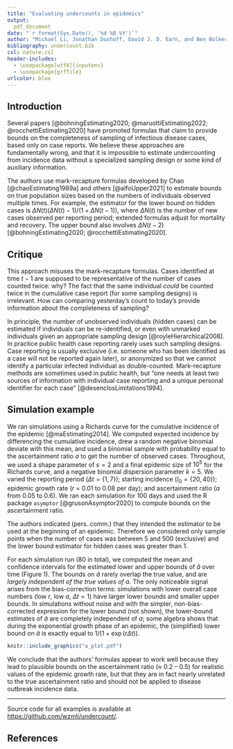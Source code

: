 ```yaml
---
title: "Evaluating undercounts in epidemics"
output:
  pdf_document
date: "`r format(Sys.Date(), '%d %B %Y')`"
author: "Michael Li, Jonathan Dushoff, David J. D. Earn, and Ben Bolker"
bibliography: undercount.bib
csl: nature.csl 
header-includes:
  - \usepackage[utf8]{inputenc}
  - \usepackage{grffile}
urlcolor: blue
---
```


## Introduction

Several papers [@bohningEstimating2020; @maruottiEstimating2022; @rocchettiEstimating2020] have promoted formulas that claim to provide bounds on the completeness of sampling of infectious disease cases, based only on case reports. We believe these approaches are fundamentally wrong, and that it is impossible to estimate undercounting from incidence data without a specialized sampling design or some kind of auxiliary information.

The authors use mark-recapture formulas developed by Chao [@chaoEstimating1989a] and others [@alfoUpper2021] to estimate bounds on true population sizes based on the numbers of individuals observed multiple times. For example, the estimator for the lower bound on hidden cases is $\Delta N(t) (\Delta N(t) - 1)/(1 + \Delta N(t-1))$, where $\Delta N(t)$ is the number of new cases observed per reporting period; extended formulas adjust for mortality and recovery. The upper bound also involves $\Delta N(t-2)$ [@bohningEstimating2020; @rocchettiEstimating2020].

## Critique

This approach misuses the mark-recapture formulas. Cases identified at time $t-1$ are supposed to be representative of the number of cases counted twice: why? The fact that the same individual *could* be counted twice in the cumulative case report (for some sampling designs) is irrelevant. How can comparing yesterday's count to today's provide information about the completeness of sampling? 

In principle, the number of unobserved individuals (hidden cases) can be estimated if individuals can be re-identified, or even with unmarked individuals given an appropriate sampling design [@royleHierarchical2008]. 
In practice public health case reporting rarely uses such sampling designs. Case reporting is usually exclusive (i.e. someone who has been identified as a case will not be reported again later), or anonymized so that we cannot identify a particular infected individual as double-counted. Mark-recapture methods are sometimes used in public health, but "one needs at least two sources of information with individual case reporting and a unique personal identifier for each case" [@desenclosLimitations1994].

## Simulation example

We ran simulations using a Richards curve for the cumulative incidence of the epidemic [@maEstimating2014]. We computed expected incidence by differencing the cumulative incidence, drew a random negative binomial deviate with this mean, and used a binomial sample with probability equal to the ascertainment ratio $a$ to get the number of observed cases. Throughout, we used a shape parameter of $s=2$ and a final epidemic size of $10^5$ for the Richards curve, and a negative binomial dispersion parameter $k=5$. We varied the reporting period ($\Delta t = \{1, 7\}$); starting incidence ($I_0 = \{20, 40\}$); epidemic growth rate ($r$ =  0.01 to 0.08 per day); and ascertainment ratio ($a$ from 0.05 to 0.6). We ran each simulation for 100 days and used the R package `asymptor` [@grusonAsymptor2020] to compute bounds on the ascertainment ratio.

The authors indicated (pers. comm.) that they intended the estimator to be used at the beginning of an epidemic. Therefore we considered only sample points when the number of cases was between 5 and 500 (exclusive) and the lower bound estimator for hidden cases was greater than 1.

For each simulation run (80 in total), we computed the mean and confidence intervals for the estimated lower and upper bounds of $\hat a$ over time (Figure 1). The bounds on $\hat a$ rarely overlap the true value, and are *largely independent of the true values of $a$*. The only noticeable signal arises from the bias-correction terms: simulations with lower overall case numbers (low $r$, low $a$, $\Delta t = 1$) have larger lower bounds and smaller upper bounds. In simulations without noise and with the simpler, non-bias-corrected expression for the lower bound (not shown), the lower-bound estimates of $\hat a$ are completely independent of $a$; some algebra shows that during the exponential growth phase of an epidemic, the (simplified) lower bound on $\hat a$ is exactly equal to $1/(1+\exp(r \Delta t))$.

```r
knitr::include_graphics("a_plot.pdf")
```

We conclude that the authors' formulas appear to work well because they lead to plausible bounds on the ascertainment ratio ($\approx$ 0.2 -- 0.5) for realistic values of the epidemic growth rate, but that they are in fact nearly unrelated to the true ascertainment ratio and should not be applied to disease outbreak incidence data.

---

Source code for all examples is available at [https://github.com/wzmli/undercount/](https://github.com/wzmli/undercount/).

## References

